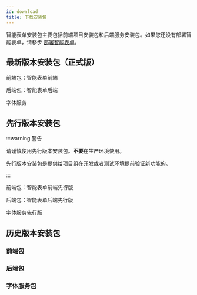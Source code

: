 ```yaml
---
id: download
title: 下载安装包
---
```



智能表单安装包主要包括前端项目安装包和后端服务安装包。如果您还没有部署智能表单，请移步 [部署智能表单](./deployment.mdx)。

## 最新版本安装包（正式版）

前端包：<BundleLink type="frontend">智能表单前端</BundleLink>

后端包：<BundleLink type="backend">智能表单后端</BundleLink>

<FontBundleLink>字体服务</FontBundleLink>

## 先行版本安装包

:::warning 警告

请谨慎使用先行版本安装包。**不要**在生产环境使用。

先行版本安装包是提供给项目组在开发或者测试环境提前验证新功能的。

:::

前端包：<BundleLink type="frontend" isAlpha>智能表单前端先行版</BundleLink>

后端包：<BundleLink type="backend" isAlpha>智能表单后端先行版</BundleLink>

<FontBundleLink>字体服务先行版</FontBundleLink>

## 历史版本安装包

### 前端包

<HistoryBundleList type="frontend" />

### 后端包

<HistoryBundleList type="backend" />

### 字体服务包

<HistoryBundleList type="font" />
